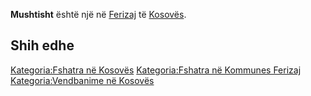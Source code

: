{{Fshat në 
 | Emri                = Mushtisht
 | EmriAlt                = 
 | NAME_SHORT_FORM=      
 | NAME_GENERIC=      
 | NAME_SORT_NAME_RO=      MUSHTISHT
 | FULL_NAME_RO = Mushtisht
 | FULL_NAME_ND_RO=Mushtisht
 | SORT_NAME_RG=MUSHTISHT
 | FULL_NAME_RG=Mushtisht
 | FULL_NAME_ND_RG=Mushtisht
 | SRP_NAME_SHORT_FORM=      
 | SRP_NAME_GENERIC=      
 | SRP_NAME_SORT_NAME_RO=      
 | SRP_FULL_NAME_RO = 
 | SRP_FULL_NAME_ND_RO=
 | SRP_SORT_NAME_RG=
 | SRP_FULL_NAME_RG=
 | SRP_FULL_NAME_ND_RG=
 | Emri (Rasa dhanore) = 
 | Figura              = 
 | Shteti              = Kosovo
 | Komuna              = Ferizaj
 | Kodi postar         = 
 | Sipërfaqja          = 

 | Popullsia           = 

 | Regj. i popullsisë  = 
 | Dend. e popullsisë  = 
 | Faqja zyrtare       = 
 <!--- Koordinatat ----> 
 | Gjerësia            = 42.296667
 | Gjatësia            = 20.889444
 | Lartësia            = 
}}
'''Mushtisht''' është një [[]] në [[Ferizaj]] të [[Kosovës]].

<!-- == Gjeografia == -->
<!-- == Historia == -->
<!-- == Demografia == -->
== Shih edhe ==
{{Komuna Ferizaj}}
{{Kosovo-Administrata-Cung}}

[[Kategoria:Fshatra në Kosovës]]
[[Kategoria:Fshatra në Kommunes Ferizaj]]
[[Kategoria:Vendbanime në Kosovës]]